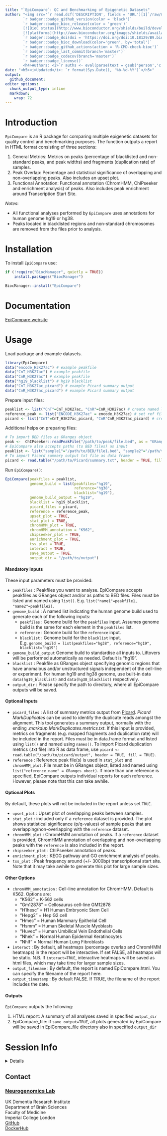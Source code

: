 ```yaml
---
title: "`EpiCompare`: QC and Benchmarking of Epigenetic Datasets"
author: "<img src='`r read.dcf('DESCRIPTION', fields = 'URL')[1]`/raw/master/inst/hex/hex.png' height='300'><br><br>
        `r badger::badge_github_version(color = 'black')` 
        `r badger::badge_bioc_release(color = 'green')`
        [![BioC status](http://www.bioconductor.org/shields/build/devel/bioc/EpiCompare.svg)](https://bioconductor.org/checkResults/devel/bioc-LATEST/EpiCompare)
        [![platforms](http://www.bioconductor.org/images/shields/availability/all.svg)](https://bioconductor.org/packages/devel/bioc/html/EpiCompare.html#archives)
        `r badger::badge_doi(doi = 'https://doi.org/doi:10.18129/B9.bioc.EpiCompare', color='green')`
        `r badger::badge_bioc_download(color='green', by='total')`
        `r badger::badge_github_actions(action = 'R-CMD-check-bioc')`
        `r badger::badge_last_commit(branch='master')`
        `r badger::badge_codecov(branch='master')` 
        `r badger::badge_license()` 
        <h4>Authors: <i>`r auths <- eval(parse(text = gsub('person','c',read.dcf('DESCRIPTION', fields = 'Authors@R'))));paste(auths[names(auths)=='given'],auths[names(auths)=='family'], collapse = ', ')`</i></h4>" 
date: "<h5><i>Updated</i>: `r format(Sys.Date(), '%b-%d-%Y')`</h5>"
output: 
  github_document:
editor_options:
  chunk_output_type: inline
  markdown: 
    wrap: 72
---
```


# Introduction

`EpiCompare` is an R package for comparing multiple epigenetic datasets
for quality control and benchmarking purposes. The function outputs a
report in HTML format consisting of three sections:

1.  General Metrics: Metrics on peaks (percentage of blacklisted and
    non-standard peaks, and peak widths) and fragments (duplication
    rate) of samples.
2.  Peak Overlap: Percentage and statistical significance of overlapping
    and non-overlapping peaks. Also includes an upset plot.
3.  Functional Annotation: Functional annotation (ChromHMM, ChIPseeker
    and enrichment analysis) of peaks. Also includes peak enrichment
    around Transcription Start Site.

*Notes*:  

- All functional analyses performed by `EpiCompare` uses annotations
for human genome hg19 or hg38. <br> 
- Peaks located in blacklisted regions and non-standard chromosomes are 
removed from the files prior to analysis. 

# Installation

To install `EpiCompare` use:

``` r
if (!require("BiocManager", quietly = TRUE))
    install.packages("BiocManager")

BiocManager::install("EpiCompare") 
```

# Documentation

[EpiCompare website](https://neurogenomics.github.io/EpiCompare)

# Usage

Load package and example datasets.

``` r
library(EpiCompare)
data("encode_H3K27ac") # example peakfile
data("CnT_H3K27ac") # example peakfile
data("CnR_H3K27ac") # example peakfile
data("hg19_blacklist") # hg19 blacklist 
data("CnT_H3K27ac_picard") # example Picard summary output
data("CnR_H3K27ac_picard") # example Picard summary output
```

Prepare input files:

``` r
peaklist <- list("CnT"=CnT_H3K27ac, "CnR"=CnR_H3K27ac) # create named list of peakfiles 
reference_peak <- list("ENCODE_H3K27ac" = encode_H3K27ac) # set ref file and name 
picard <- list("CnT"=CnT_H3K27ac_picard, "CnR"CnR_H3K27ac_picard) # create named list of Picard summary
```

Additional helps on preparing files:

``` r
# To import BED files as GRanges object
peak <-  ChIPseeker::readPeakFile("/path/to/peak/file.bed", as = "GRanges")
# EpiCompare also accepts paths (to BED files) as input 
peaklist <- list("sample1"="/path/to/BED/file1.bed", "sample2"="/path/to/BED/file2.bed")
# To import Picard summary output txt file as data frame 
picard <- read.table("/path/to/Picard/summary.txt", header = TRUE, fill = TRUE)
```

Run `EpiCompare()`:

``` r
EpiCompare(peakfiles = peaklist,
           genome_build = list(peakfiles="hg19",
                               reference="hg38",
                               blacklist="hg19"),
           genome_build_output = "hg19",
           blacklist = hg19_blacklist,
           picard_files = picard,
           reference = reference_peak,
           upset_plot = TRUE,
           stat_plot = TRUE,
           chromHMM_plot = TRUE,
           chromHMM_annotation = "K562",
           chipseeker_plot = TRUE,
           enrichment_plot = TRUE,
           tss_plot = TRUE,
           interact = TRUE,
           save_output = TRUE,
           output_dir = "/path/to/output")
```

#### Mandatory Inputs

These input parameters must be provided:

-   `peakfiles` : Peakfiles you want to analyse. EpiCompare accepts
    peakfiles as GRanges object and/or as paths to BED files. Files must
    be listed and named using `list()`.
    E.g. `list("name1"=peakfile1, "name2"=peakfile2)`.
-   `genome_build` : A named list indicating the human genome build used to 
    generate each of the following inputs:
    -   `peakfiles` : Genome build for the `peakfiles` input. Assumes genome build
    is the same for each element in the `peakfiles` list.
    -   `reference` : Genome build for the `reference` input.
    -   `blacklist` : Genome build for the `blacklist` input. <br>
    E.g. `genome_build = list(peakfiles="hg38", reference="hg19", blacklist="hg19")`
-   `genome_build_output` Genome build to standardise all inputs to. Liftovers 
    will be performed automatically as needed. Default is "hg19".
-   `blacklist` : Peakfile as GRanges object specifying genomic regions
    that have anomalous and/or unstructured signals independent of the
    cell-line or experiment. For human hg19 and hg38 genome, use
    built-in data `data(hg19_blacklist)` and `data(hg38_blacklist)`
    respectively.
-   `output_dir` : Please specify the path to directory, where all
    EpiCompare outputs will be saved.

#### Optional Inputs

-   `picard_files` : A list of summary metrics output from 
    [Picard](https://broadinstitute.github.io/picard/). *Picard MarkDuplicates* 
    can be used to identify the duplicate reads amongst the alignment. This tool 
    generates a summary output, normally with the ending 
    *.markdup.MarkDuplicates.metrics.txt*. If this input is provided, metrics on 
    fragments (e.g. mapped fragments and duplication rate) will be included 
    in the report. Files must be in data.frame format and listed using `list()` 
    and named using `names()`. To import Picard duplication metrics (.txt file) 
    into R as data frame, use
    `picard <- read.table("/path/to/picard/output", header = TRUE, fill = TRUE)`.
-   `reference` : Reference peak file(s) is used in `stat_plot` and
    `chromHMM_plot`. File must be in GRanges object, listed and named
    using `list("reference_name" = GRanges_obect)`. If more than one reference 
    is specified, EpiCompare outputs individual reports for each reference.
    However, please note that this can take awhile. 

#### Optional Plots

By default, these plots will not be included in the report unless set
`TRUE`.

-   `upset_plot` : Upset plot of overlapping peaks between samples.
-   `stat_plot` : included only if a `reference` dataset is provided.
    The plot shows statistical significance (p/q-values) of sample peaks
    that are overlapping/non-overlapping with the `reference` dataset.
-   `chromHMM_plot` : ChromHMM annotation of peaks. If a `reference`
    dataset is provided, ChromHMM annotation of overlapping and
    non-overlapping peaks with the `reference` is also included in the
    report.
-   `chipseeker_plot` : ChIPseeker annotation of peaks.
-   `enrichment_plot` : KEGG pathway and GO enrichment analysis of
    peaks.
-   `tss_plot` : Peak frequency around (+/- 3000bp) transcriptional
    start site. Note that it may take awhile to generate this plot for
    large sample sizes.

#### Other Options

-   `chromHMM_annotation` : Cell-line annotation for ChromHMM. Default
    is K562. Options are:
    -   "K562" = K-562 cells
    -   "Gm12878" = Cellosaurus cell-line GM12878
    -   "H1hesc" = H1 Human Embryonic Stem Cell
    -   "Hepg2" = Hep G2 cell
    -   "Hmec" = Human Mammary Epithelial Cell
    -   "Hsmm" = Human Skeletal Muscle Myoblasts
    -   "Huvec" = Human Umbilical Vein Endothelial Cells
    -   "Nhek" = Normal Human Epidermal Keratinocytes
    -   "Nhlf" = Normal Human Lung Fibroblasts
-   `interact` : By default, all heatmaps (percentage overlap and
    ChromHMM heatmaps) in the report will be interactive. If set FALSE,
    all heatmaps will be static. N.B. If `interact=TRUE`, interactive
    heatmaps will be saved as html files, which may take time for larger
    sample sizes.
-   `output_filename` : By default, the report is named EpiCompare.html.
    You can specify the filename of the report here.
-   `output_timestamp` : By default FALSE. If TRUE, the filename of the
    report includes the date.

#### Outputs

`EpiCompare` outputs the following:

1.  HTML report: A summary of all analyses saved in specified
    `output_dir`
2.  EpiCompare_file: if `save_output=TRUE`, all plots generated by
    EpiCompare will be saved in EpiCompare_file directory also in
    specified `output_dir`

# Session Info

<details>

```r
utils::sessionInfo()
```

</details>

## Contact

### [Neurogenomics Lab](https://www.neurogenomics.co.uk/inst/report/EpiCompare.html)

UK Dementia Research Institute  
Department of Brain Sciences  
Faculty of Medicine  
Imperial College London  
[GitHub](https://github.com/neurogenomics)  
[DockerHub](https://hub.docker.com/orgs/neurogenomicslab)

<br>
